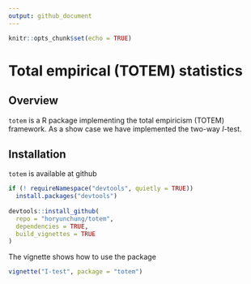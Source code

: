 ```yaml
---
output: github_document
---
```


```r
knitr::opts_chunk$set(echo = TRUE)
```

# Total empirical (TOTEM) statistics

## Overview

`totem` is a R package implementing the total empiricism (TOTEM) framework. As a show case we have implemented the two-way $I$-test. 

## Installation
`totem` is available at github
```r
if (! requireNamespace("devtools", quietly = TRUE))
  install.packages("devtools")
  
devtools::install_github(
  repo = "horyunchung/totem", 
  dependencies = TRUE, 
  build_vignettes = TRUE
)
```
The vignette shows how to use the package
```r
vignette("I-test", package = "totem")
```


